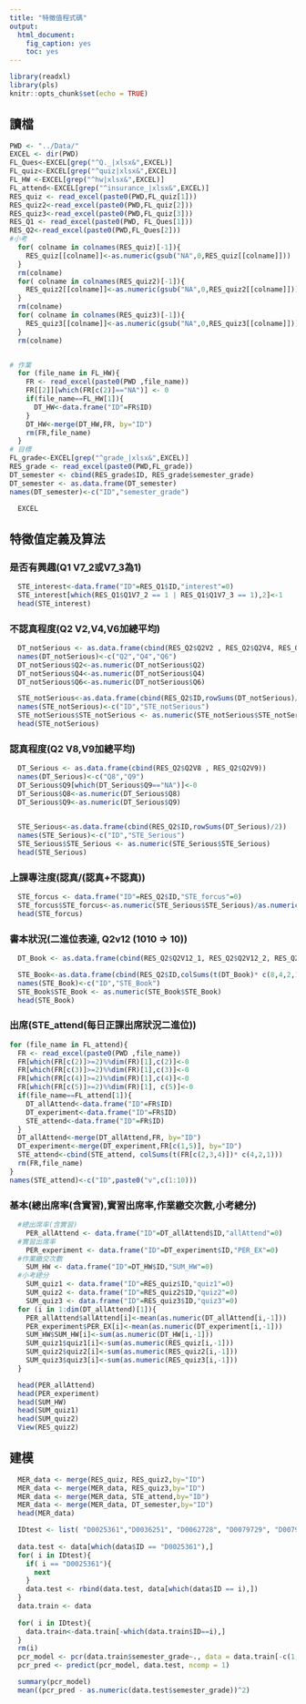 ```yaml
---
title: "特徵值程式碼"
output: 
  html_document: 
    fig_caption: yes
    toc: yes
---
```


```r
library(readxl)
library(pls)
knitr::opts_chunk$set(echo = TRUE)
```

## 讀檔
```r
PWD <- "../Data/"
EXCEL <- dir(PWD)
FL_Ques<-EXCEL[grep("^Q._|xlsx&",EXCEL)]
FL_quiz<-EXCEL[grep("^quiz|xlsx&",EXCEL)]
FL_HW <-EXCEL[grep("^hw|xlsx&",EXCEL)]
FL_attend<-EXCEL[grep("^insurance_|xlsx&",EXCEL)]
RES_quiz <- read_excel(paste0(PWD,FL_quiz[1]))
RES_quiz2<-read_excel(paste0(PWD,FL_quiz[2]))
RES_quiz3<-read_excel(paste0(PWD,FL_quiz[3]))
RES_Q1 <- read_excel(paste0(PWD, FL_Ques[1]))
RES_Q2<-read_excel(paste0(PWD,FL_Ques[2]))
#小考
  for( colname in colnames(RES_quiz)[-1]){
    RES_quiz[[colname]]<-as.numeric(gsub("NA",0,RES_quiz[[colname]]))
  }
  rm(colname)
  for( colname in colnames(RES_quiz2)[-1]){
    RES_quiz2[[colname]]<-as.numeric(gsub("NA",0,RES_quiz2[[colname]]))
  }
  rm(colname)
  for( colname in colnames(RES_quiz3)[-1]){
    RES_quiz3[[colname]]<-as.numeric(gsub("NA",0,RES_quiz3[[colname]]))
  }
  rm(colname)


# 作業
  for (file_name in FL_HW){
    FR <- read_excel(paste0(PWD ,file_name))
    FR[[2]][which(FR[c(2)]=="NA")] <- 0
    if(file_name==FL_HW[1]){
      DT_HW<-data.frame("ID"=FR$ID)
    }
    DT_HW<-merge(DT_HW,FR, by="ID")
    rm(FR,file_name)
  }
# 目標
FL_grade<-EXCEL[grep("^grade_|xlsx&",EXCEL)]
RES_grade <- read_excel(paste0(PWD,FL_grade))
DT_semester <- cbind(RES_grade$ID, RES_grade$semester_grade)
DT_semester <- as.data.frame(DT_semester)
names(DT_semester)<-c("ID","semester_grade")
```
```r
  EXCEL
```
## 特徵值定義及算法

### 是否有興趣(Q1 V7_2或V7_3為1)
```r
  STE_interest<-data.frame("ID"=RES_Q1$ID,"interest"=0)
  STE_interest[which(RES_Q1$Q1V7_2 == 1 | RES_Q1$Q1V7_3 == 1),2]<-1
  head(STE_interest)
```

### 不認真程度(Q2 V2,V4,V6加總平均)
```r
  DT_notSerious <- as.data.frame(cbind(RES_Q2$Q2V2 , RES_Q2$Q2V4, RES_Q2$Q2V6))
  names(DT_notSerious)<-c("Q2","Q4","Q6")
  DT_notSerious$Q2<-as.numeric(DT_notSerious$Q2)
  DT_notSerious$Q4<-as.numeric(DT_notSerious$Q4)
  DT_notSerious$Q6<-as.numeric(DT_notSerious$Q6)
```
```r
  STE_notSerious<-as.data.frame(cbind(RES_Q2$ID,rowSums(DT_notSerious)/3))
  names(STE_notSerious)<-c("ID","STE_notSerious")
  STE_notSerious$STE_notSerious <- as.numeric(STE_notSerious$STE_notSerious)
  head(STE_notSerious)
```
### 認真程度(Q2 V8,V9加總平均)
```r
  DT_Serious <- as.data.frame(cbind(RES_Q2$Q2V8 , RES_Q2$Q2V9))
  names(DT_Serious)<-c("Q8","Q9")
  DT_Serious$Q9[which(DT_Serious$Q9=="NA")]<-0
  DT_Serious$Q8<-as.numeric(DT_Serious$Q8)
  DT_Serious$Q9<-as.numeric(DT_Serious$Q9)
  
```
```r
  STE_Serious<-as.data.frame(cbind(RES_Q2$ID,rowSums(DT_Serious)/2))
  names(STE_Serious)<-c("ID","STE_Serious")
  STE_Serious$STE_Serious <- as.numeric(STE_Serious$STE_Serious)
  head(STE_Serious)
```
### 上課專注度(認真/(認真+不認真))
```r
  STE_forcus <- data.frame("ID"=RES_Q2$ID,"STE_forcus"=0)
  STE_forcus$STE_forcus<-as.numeric(STE_Serious$STE_Serious)/as.numeric(STE_Serious$STE_Serious)+as.numeric(STE_notSerious$STE_notSerious)
  head(STE_forcus)
```
### 書本狀況(二進位表達, Q2v12 (1010 => 10))
```r
  DT_Book <- as.data.frame(cbind(RES_Q2$Q2V12_1, RES_Q2$Q2V12_2, RES_Q2$Q2V12_3, RES_Q2$Q2V12_4))
```
```r
  STE_Book<-as.data.frame(cbind(RES_Q2$ID,colSums(t(DT_Book)* c(8,4,2,1))))
  names(STE_Book)<-c("ID","STE_Book")
  STE_Book$STE_Book <- as.numeric(STE_Book$STE_Book)
  head(STE_Book)
```
### 出席(STE_attend(每日正課出席狀況二進位))
```r
for (file_name in FL_attend){
  FR <- read_excel(paste0(PWD ,file_name))
  FR[which(FR[c(2)]>=2)%%dim(FR)[1],c(2)]<-0
  FR[which(FR[c(3)]>=2)%%dim(FR)[1],c(3)]<-0
  FR[which(FR[c(4)]>=2)%%dim(FR)[1],c(4)]<-0
  FR[which(FR[c(5)]>=2)%%dim(FR)[1], c(5)]<-0
  if(file_name==FL_attend[1]){
    DT_allAttend<-data.frame("ID"=FR$ID)
    DT_experiment<-data.frame("ID"=FR$ID)
    STE_attend<-data.frame("ID"=FR$ID)
  }
  DT_allAttend<-merge(DT_allAttend,FR, by="ID")
  DT_experiment<-merge(DT_experiment,FR[c(1,5)], by="ID")
  STE_attend<-cbind(STE_attend, colSums(t(FR[c(2,3,4)])* c(4,2,1)))
  rm(FR,file_name)
}
names(STE_attend)<-c("ID",paste0("v",c(1:10)))


```
### 基本(總出席率(含實習),實習出席率,作業繳交次數,小考總分)
```r
  #總出席率(含實習)
    PER_allAttend <- data.frame("ID"=DT_allAttend$ID,"allAttend"=0)
  #實習出席率
    PER_experiment <- data.frame("ID"=DT_experiment$ID,"PER_EX"=0)
  #作業繳交次數
    SUM_HW <- data.frame("ID"=DT_HW$ID,"SUM_HW"=0)
  #小考總分
    SUM_quiz1 <- data.frame("ID"=RES_quiz$ID,"quiz1"=0)
    SUM_quiz2 <- data.frame("ID"=RES_quiz2$ID,"quiz2"=0)
    SUM_quiz3 <- data.frame("ID"=RES_quiz3$ID,"quiz3"=0)
  for (i in 1:dim(DT_allAttend)[1]){
    PER_allAttend$allAttend[i]<-mean(as.numeric(DT_allAttend[i,-1]))
    PER_experiment$PER_EX[i]<-mean(as.numeric(DT_experiment[i,-1]))
    SUM_HW$SUM_HW[i]<-sum(as.numeric(DT_HW[i,-1]))
    SUM_quiz1$quiz1[i]<-sum(as.numeric(RES_quiz[i,-1]))
    SUM_quiz2$quiz2[i]<-sum(as.numeric(RES_quiz2[i,-1]))
    SUM_quiz3$quiz3[i]<-sum(as.numeric(RES_quiz3[i,-1]))
  }
```
```r
  head(PER_allAttend)
  head(PER_experiment)
  head(SUM_HW)
  head(SUM_quiz1)
  head(SUM_quiz2)
  View(RES_quiz2)
```
## 建模
```r
  MER_data <- merge(RES_quiz, RES_quiz2,by="ID")
  MER_data <- merge(MER_data, RES_quiz3,by="ID")
  MER_data <- merge(MER_data, STE_attend,by="ID")
  MER_data <- merge(MER_data, DT_semester,by="ID")
  head(MER_data)
```
```r
  IDtest <- list( "D0025361","D0036251", "D0062728", "D0079729", "D0079937","D0229859", "D0229982", "D0230097", "D0230201", "D0230317","D0230470", "D0269263", "D0275878", "D0275953", "D0276007","D0391809", "D9979704")
  
  data.test <- data[which(data$ID == "D0025361"),]
  for( i in IDtest){
    if( i == "D0025361"){
      next
    }
    data.test <- rbind(data.test, data[which(data$ID == i),])
  }
  data.train <- data
  
  for( i in IDtest){
    data.train<-data.train[-which(data.train$ID==i),]
  }
  rm(i)
  pcr_model <- pcr(data.train$semester_grade~., data = data.train[-c(1,dim(data.train)[2])],scale=TRUE)
  pcr_pred <- predict(pcr_model, data.test, ncomp = 1)
```
```r
  summary(pcr_model)
  mean((pcr_pred - as.numeric(data.test$semester_grade))^2)
```
